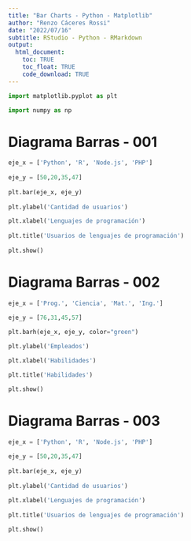 ```yaml
---
title: "Bar Charts - Python - Matplotlib"
author: "Renzo Cáceres Rossi"
date: "2022/07/16"
subtitle: RStudio - Python - RMarkdown
output:
  html_document:
    toc: TRUE
    toc_float: TRUE
    code_download: TRUE
---
```


```python
import matplotlib.pyplot as plt

import numpy as np
```

# Diagrama Barras - 001

```python
eje_x = ['Python', 'R', 'Node.js', 'PHP']
 
eje_y = [50,20,35,47]
 
plt.bar(eje_x, eje_y)
 
plt.ylabel('Cantidad de usuarios')

plt.xlabel('Lenguajes de programación')
 
plt.title('Usuarios de lenguajes de programación')
 
plt.show()

```


# Diagrama Barras - 002

```python
eje_x = ['Prog.', 'Ciencia', 'Mat.', 'Ing.']

eje_y = [76,31,45,57]
 
plt.barh(eje_x, eje_y, color="green")

plt.ylabel('Empleados')

plt.xlabel('Habilidades')

plt.title('Habilidades')

plt.show()
```


# Diagrama Barras - 003

```python
eje_x = ['Python', 'R', 'Node.js', 'PHP']
 
eje_y = [50,20,35,47]
 
plt.bar(eje_x, eje_y)
 
plt.ylabel('Cantidad de usuarios')

plt.xlabel('Lenguajes de programación')
 
plt.title('Usuarios de lenguajes de programación')
 
plt.show()
```

<div class="tocify-extend-page" data-unique="tocify-extend-page" style="height: 0;"></div>